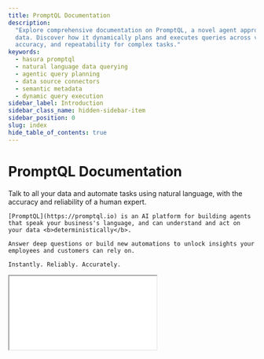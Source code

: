 ```yaml
---
title: PromptQL Documentation
description:
  "Explore comprehensive documentation on PromptQL, a novel agent approach for high-trust LLM interaction with business
  data. Discover how it dynamically plans and executes queries across various data sources, providing explainability,
  accuracy, and repeatability for complex tasks."
keywords:
  - hasura promptql
  - natural language data querying
  - agentic query planning
  - data source connectors
  - semantic metadata
  - dynamic query execution
sidebar_label: Introduction
sidebar_class_name: hidden-sidebar-item
sidebar_position: 0
slug: index
hide_table_of_contents: true
---
```



# PromptQL Documentation

<div className={'front-matter'}>
  <div>
    <p>
    Talk to all your data and automate tasks using natural language, with the accuracy and reliability of a human expert.

    [PromptQL](https://promptql.io) is an AI platform for building agents that speak your business's language, and can understand and act on your data <b>deterministically</b>.

    Answer deep questions or build new automations to unlock insights your employees and customers can rely on.

    Instantly. Reliably. Accurately.

   </p>
  </div>
  <div className={'video-wrapper'}>
    <div className={'video-aspect-ratio'}>
      <iframe
        src={"https://www.youtube.com/embed/FrffdbZq9Ow"}
        allow="accelerometer; autoplay; encrypted-media; gyroscope; picture-in-picture"
        allowFullScreen
      />
    </div>
  </div>
</div>
